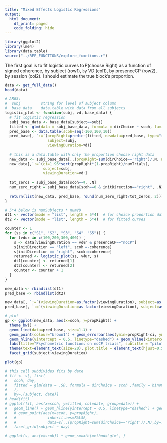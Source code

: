 ```yaml
---
title: "Mixed Effects Logistic Regressions"
output:
  html_document:
    df_print: paged
    code_folding: hide
---
```

```r
library(ggplot2)
library(lme4)
library(data.table)
source("../REF_FUNCTIONS/explore_functions.r")
```


The first goal is to fit logistic curves to P(choose Right) as a function of signed coherence, by subject (row1), by VD (col1), by presenceCP (row2), by session (col2). I should estimate the true block's proportion.
```r
data <- get_full_data()
head(data)
```

```r
# ARGS:
#  subj         string for level of subject column
#  base_data    data.table with data from all subjects
logistic_plot <- function(subj, vd, base_data) {
  # fit logistic regression
  subj_base_data <- base_data[subject==subj]
  fitted <- glm(data = subj_base_data, formula = dirChoice ~ scoh, family = binomial(link = logit))
  pred_base <- data.table(scoh=seq(-100,100,10))
  pred_base[, `:=`(propRight=predict(fitted, newdata=pred_base, type="response"), 
                   subject=subj,
                   viewingDuration=vd)]
  
  # this is a data.table with only the proportion choose right data
  new_data <- subj_base_data[,.(propRight=sum(dirChoice=='right')/.N, numTrials=.N), by=.(scoh)]
  new_data[,`:=`(ci=1.96*sqrt(propRight*(1-propRight)/numTrials), 
                 subject=subj,
                 viewingDuration=vd)]
  
  tot_zeros = subj_base_data[scoh==0, .N]
  num_zero_right = subj_base_data[scoh==0 & initDirection=="right", .N]
  
  return(list(new_data, pred_base, round(num_zero_right/tot_zeros, 2)))
}

# 5*4 below is numSubjects * numVD
dt1 <- vector(mode = "list", length = 5*4)  # for choice proportion data
dt2 <- vector(mode = "list", length = 5*4)  # for fitted curves

counter <- 1
for (ss in c("S1", "S2", "S3", "S4", "S5")) {
  for (vdur in c(100,200,300,400)) {
    s <- data[viewingDuration == vdur & presenceCP=="noCP"]
    s[initDirection == "left", scoh:=-coherence]
    s[initDirection == "right", scoh:=coherence]
    returned <- logistic_plot(ss, vdur, s)  
    dt1[counter] <- returned[1]
    dt2[counter] <- returned[2]
    counter <- counter + 1
  }
}

new_data <- rbindlist(dt1)
pred_base <- rbindlist(dt2)

new_data[, `:=`(viewingDuration=as.factor(viewingDuration), subject=as.factor(subject))]
pred_base[, `:=`(viewingDuration=as.factor(viewingDuration), subject=as.factor(subject))]

# plot
gp <- ggplot(new_data, aes(x=scoh, y=propRight)) + 
  theme_bw() + 
  geom_line(data=pred_base, size=1.3) + 
  geom_point(colour="brown1") + geom_errorbar(aes(ymin=propRight-ci, ymax=propRight+ci), colour="brown1", width=3) +
  geom_hline(yintercept = 0.5, linetype="dashed") + geom_vline(xintercept = 0, linetype="dashed") + 
  labs(title="Psychometric functions on noCP trials", subtitle = "pilot data from summer 2019") +
  theme(text=element_text(size=20), plot.title = element_text(hjust=0.5)) +
  facet_grid(subject~viewingDuration)
```

```r
plot(gp)
```



```r
# this cell subdivides fits by date.
# fit <- s[, list(
#   scoh, day,
#   fitted = glm(data = .SD, formula = dirChoice ~ scoh ,family = binomial(link = logit))$fitted
#   ),
#   by=.(subject, date)]
# head(fit)
# ggplot(fit, aes(x=scoh, y=fitted, col=date, group=date)) + 
#   geom_line() + geom_hline(yintercept = 0.5, linetype="dashed") + geom_vline(xintercept = 0, linetype="dashed")+
#   # geom_point(aes(x=scoh, y=propRight), 
#   #              inherit.aes=FALSE, 
#   #              data=s[,.(propRight=sum(dirChoice=='right')/.N),by=.(scoh, subject, date)])
#   facet_grid(subject ~ day)
```


```r
# ggplot(s, aes(x=scoh)) + geom_smooth(method="glm", )
```











<!--

# Effect of probCP (random subject) on dirCorrect at 200 (and 100) msec
```r
data <- get_full_data(probCPasFactor = F)
subdata <- data[block!="Quest" & viewingDuration == 200 & coh_cat == "th", .(subject, dirCorrect, block, probCP)]
str(subdata)
```

## Standard logistic regression
```r
m <- glm(dirCorrect ~ probCP, data = subdata, family = binomial)  # no need to specify "no-CP" for 200-msec trials
summary(m)
```

```r
coef(m)
xvals <- seq(0,0.8,.1)
fitted_line_dt <- data.table(x=xvals, y=coef(m)[["(Intercept)"]] + coef(m)[["probCP"]]*xvals)
# print(fitted_line_dt)
```

Let's visualize the fits in log-odds space.
```r
logodds_data <- subdata[,logodds:=(sum(dirCorrect)/(.N - sum(dirCorrect))), by=probCP]
ggplot(logodds_data, aes(x=probCP, y=logodds)) + geom_point() + 
  geom_line(data=fitted_line_dt, aes(x=x,y=y))
```
This looks horrible... WHY?

## Adding random intercept for each subject
```r
m1 <- glmer(dirCorrect ~ probCP + (1 | subject), data=subdata, family = binomial, control = glmerControl(optimizer = "bobyqa"), nAGQ = 10)
summary(m1)
```

```r
coef(m1)$subject
```

## Adding random slope for each subject
```r
m2 <- glmer(dirCorrect ~ probCP + (1 | subject) + (1 + probCP | subject), data=subdata, family = binomial, control = glmerControl(optimizer = "bobyqa"))
summary(m2)
```

```r
coef(m2)$subject
```

```r
isSingular(m2)
```

# Interpretation / Conclusion
??

-->